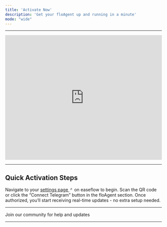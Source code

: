 ```yaml
---
title: 'Activate Now'
description: 'Get your floAgent up and running in a minute'
mode: "wide"
---
```


---
<iframe
  width="100%"
  height="400"
  src="https://www.youtube.com/embed/G2wpnFpDR5Q?modestbranding=1&controls=1&rel=0&iv_load_policy=3&fs=1&disablekb=1"
  title="floAgent Introduction Video"
  frameborder="0"
  allow="accelerometer; autoplay; clipboard-write; encrypted-media; gyroscope; picture-in-picture"
  allowfullscreen
  style={{borderRadius: '8px'}}
></iframe>

---

## Quick Activation Steps

<Steps>
  <Step title="Head to Your Settings">
    Navigate to your <a href="https://app.easeflow.io/settings" target="_blank" rel="noopener noreferrer">settings page <svg width="12" height="12" viewBox="0 0 12 12" fill="none" xmlns="http://www.w3.org/2000/svg" style={{display: 'inline', marginLeft: '2px'}}><path d="M3.5 3V2.5H8.5V7.5H8V3.70711L3.85355 7.85355L3.14645 7.14645L7.29289 3H3.5Z" fill="currentColor"/></svg></a> on easeflow to begin.
  </Step>
  <Step title="Connect Telegram">
    Scan the QR code or click the “Connect Telegram” button in the floAgent section.
  </Step>
  <Step title="You’re In">
    Once authorized, you’ll start receiving real-time updates - no extra setup needed.
  </Step>
</Steps>

---

<CardGroup cols={2}>
  <Card title="Get Support" icon="message-circle" href="https://discord.com/channels/1217243890352914552/1220638161407836241">
    Join our community for help and updates
  </Card>
</CardGroup>

---